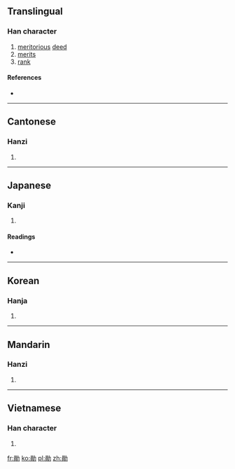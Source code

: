 {{also|勋|勲|勳}}
==Translingual==

===Han character===
{{Han char|rn=19|rad=力|as=10|sn=12|four=6482<sub>7</sub>|canj=口金大尸 (RCKS)|ids=⿰[[員]][[力]]}}

# [[meritorious]] [[deed]]
# [[merit]]s
# [[rank]]

====References====
* {{Han ref|kx=0148.250|dkj=02402|dj=0335.050|hdz=10376.120|uh=52DB|ud=21211|bh=B3D4|bd=46036}}

----

==Cantonese==

===Hanzi===
{{yue-hanzi|jyut=|y=fan1|sim=勋}}

# {{defn|lang=yue|sort=力10}}

----

==Japanese==

===Kanji===
{{ja-kanji|grade=|rs=力10}}

# {{defn|lang=ja|sort=力10}}

====Readings====
* {{ja-readings|on=[[くん]] (kun)|kun=[[いさお]] (isao)}}

----

==Korean==

===Hanja===
{{ko-hanja|hangeul=훈|rv=hun|mr=hun}}

# {{defn|lang=ko|sort=力10}}

----

==Mandarin==

===Hanzi===
{{cmn-hanzi|sim=勋|pin=[[xūn]] ([[xun1]])|wg=hsün<sup>1</sup>}}

# {{defn|lang=cmn|sort=力10}}

----

==Vietnamese==

===Han character===
{{vi-hantu|[[huân]]|rs=力10}}

# {{defn|lang=vi|sort=力10}}

[[fr:勛]]
[[ko:勛]]
[[pl:勛]]
[[zh:勛]]